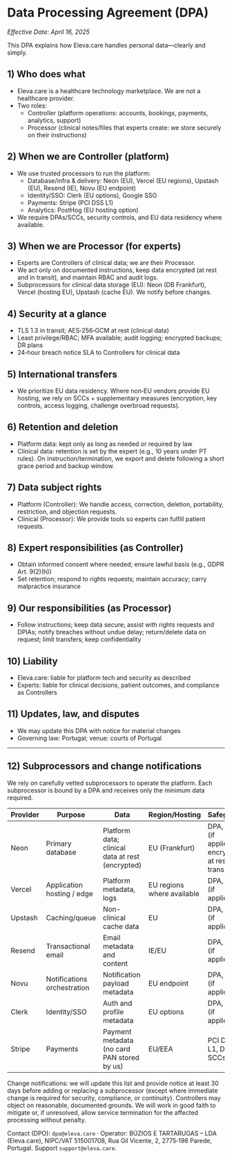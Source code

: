 # Data Processing Agreement (DPA)

_Effective Date: April 16, 2025_

This DPA explains how Eleva.care handles personal data—clearly and simply.

## 1) Who does what

- Eleva.care is a healthcare technology marketplace. We are not a healthcare provider.
- Two roles:
  - Controller (platform operations: accounts, bookings, payments, analytics, support)
  - Processor (clinical notes/files that experts create: we store securely on their instructions)

## 2) When we are Controller (platform)

- We use trusted processors to run the platform:
  - Database/infra & delivery: Neon (EU), Vercel (EU regions), Upstash (EU), Resend (IE), Novu (EU endpoint)
  - Identity/SSO: Clerk (EU options), Google SSO
  - Payments: Stripe (PCI DSS L1)
  - Analytics: PostHog (EU hosting option)
- We require DPAs/SCCs, security controls, and EU data residency where available.

## 3) When we are Processor (for experts)

- Experts are Controllers of clinical data; we are their Processor.
- We act only on documented instructions, keep data encrypted (at rest and in transit), and maintain RBAC and audit logs.
- Subprocessors for clinical data storage (EU): Neon (DB Frankfurt), Vercel (hosting EU), Upstash (cache EU). We notify before changes.

## 4) Security at a glance

- TLS 1.3 in transit; AES‑256‑GCM at rest (clinical data)
- Least privilege/RBAC; MFA available; audit logging; encrypted backups; DR plans
- 24‑hour breach notice SLA to Controllers for clinical data

## 5) International transfers

- We prioritize EU data residency. Where non‑EU vendors provide EU hosting, we rely on SCCs + supplementary measures (encryption, key controls, access logging, challenge overbroad requests).

## 6) Retention and deletion

- Platform data: kept only as long as needed or required by law
- Clinical data: retention is set by the expert (e.g., 10 years under PT rules). On instruction/termination, we export and delete following a short grace period and backup window.

## 7) Data subject rights

- Platform (Controller): We handle access, correction, deletion, portability, restriction, and objection requests.
- Clinical (Processor): We provide tools so experts can fulfill patient requests.

## 8) Expert responsibilities (as Controller)

- Obtain informed consent where needed; ensure lawful basis (e.g., GDPR Art. 9(2)(h))
- Set retention; respond to rights requests; maintain accuracy; carry malpractice insurance

## 9) Our responsibilities (as Processor)

- Follow instructions; keep data secure; assist with rights requests and DPIAs; notify breaches without undue delay; return/delete data on request; limit transfers; keep confidentiality

## 10) Liability

- Eleva.care: liable for platform tech and security as described
- Experts: liable for clinical decisions, patient outcomes, and compliance as Controllers

## 11) Updates, law, and disputes

- We may update this DPA with notice for material changes
- Governing law: Portugal; venue: courts of Portugal

---

## 12) Subprocessors and change notifications

We rely on carefully vetted subprocessors to operate the platform. Each subprocessor is bound by a DPA and receives only the minimum data required.

| Provider | Purpose                     | Data                                             | Region/Hosting             | Safeguards                                               |
| -------- | --------------------------- | ------------------------------------------------ | -------------------------- | -------------------------------------------------------- |
| Neon     | Primary database            | Platform data; clinical data at rest (encrypted) | EU (Frankfurt)             | DPA, SCCs (if applicable), encryption at rest/in transit |
| Vercel   | Application hosting / edge  | Platform metadata, logs                          | EU regions where available | DPA, SCCs (if applicable)                                |
| Upstash  | Caching/queue               | Non-clinical cache data                          | EU                         | DPA, SCCs (if applicable)                                |
| Resend   | Transactional email         | Email metadata and content                       | IE/EU                      | DPA, SCCs (if applicable)                                |
| Novu     | Notifications orchestration | Notification payload metadata                    | EU endpoint                | DPA, SCCs (if applicable)                                |
| Clerk    | Identity/SSO                | Auth and profile metadata                        | EU options                 | DPA, SCCs (if applicable)                                |
| Stripe   | Payments                    | Payment metadata (no card PAN stored by us)      | EU/EEA                     | PCI DSS L1, DPA, SCCs                                    |

Change notifications: we will update this list and provide notice at least 30 days before adding or replacing a subprocessor (except where immediate change is required for security, compliance, or continuity). Controllers may object on reasonable, documented grounds. We will work in good faith to mitigate or, if unresolved, allow service termination for the affected processing without penalty.

Contact (DPO): `dpo@eleva.care` · Operator: BÚZIOS E TARTARUGAS – LDA (Eleva.care), NIPC/VAT 515001708, Rua Gil Vicente, 2, 2775‑198 Parede, Portugal. Support `support@eleva.care`.
